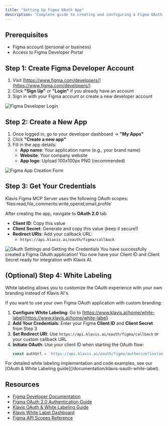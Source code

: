 ```yaml
---
title: "Setting Up Figma OAuth App"
description: "Complete guide to creating and configuring a Figma OAuth application"
---
```


## Prerequisites

- Figma account (personal or business)
- Access to Figma Developer Portal

## Step 1: Create Figma Developer Account

1. Visit [https://www.figma.com/developers/](https://www.figma.com/developers/)
2. Click **"Sign Up"** or **"Login"** if you already have an account
3. Sign in with your Figma account or create a new developer account

<img src="/images/knowledge-base/figma_oauth_app/figma_step1_login.png" alt="Figma Developer Login" />

## Step 2: Create a New App

1. Once logged in, go to your developer dashboard -> **"My Apps"**
2. Click **"Create a new app"**
3. Fill in the app details:
   - **App name**: Your application name (e.g., your brand name)
   - **Website**: Your company website
   - **App logo**: Upload 100x100px PNG (recommended)

<img src="/images/knowledge-base/figma_oauth_app/figma_step2_create_app.png" alt="Figma App Creation Form" />

## Step 3: Get Your Credentials

<Note>
Klavis Figma MCP Server uses the following OAuth scopes: `files:read,file_comments:write,openid,email,profile`
</Note>

After creating the app, navigate to **OAuth 2.0** tab
- **Client ID**: Copy this value
- **Client Secret**: Generate and copy this value (keep it secure!)
- **Redirect URIs**: Add your callback URL:
   - `https://api.klavis.ai/oauth/figma/callback`

<img src="/images/knowledge-base/figma_oauth_app/figma_step3_client_id_secret_and_redirect_url.png" alt="OAuth Settings and Getting the Credentials" />

<Check>
You have successfully created a Figma OAuth application! You now have your Client ID and Client Secret ready for integration with Klavis AI.
</Check>

## (Optional) Step 4: White Labeling 

<Note>
White labeling allows you to customize the OAuth experience with your own branding instead of Klavis AI's.
</Note>

If you want to use your own Figma OAuth application with custom branding:

1. **Configure White Labeling**: Go to [https://www.klavis.ai/home/white-label](https://www.klavis.ai/home/white-label)
2. **Add Your Credentials**: Enter your Figma **Client ID** and **Client Secret** from Step 3
3. **Set Redirect URI**: Use `https://api.klavis.ai/oauth/figma/callback` or your custom callback URL
4. **Initiate OAuth**: Use your client ID when starting the OAuth flow:
   ```javascript
   const authUrl = `https://api.klavis.ai/oauth/figma/authorize?instance_id=${instanceId}&client_id=${yourClientId}`;
   ```

<Tip>
For detailed white labeling implementation and code examples, see our [OAuth & White Labeling guide](/documentation/klavis-oauth-white-label).
</Tip>

## Resources
- [Figma Developer Documentation](https://www.figma.com/developers/api)
- [Figma OAuth 2.0 Authentication Guide](https://www.figma.com/developers/api#authentication)
- [Klavis OAuth & White Labeling Guide](/documentation/klavis-oauth-white-label)
- [Klavis White Label Dashboard](https://www.klavis.ai/home/white-label)
- [Figma API Scopes Reference](https://www.figma.com/developers/api#authentication-scopes)